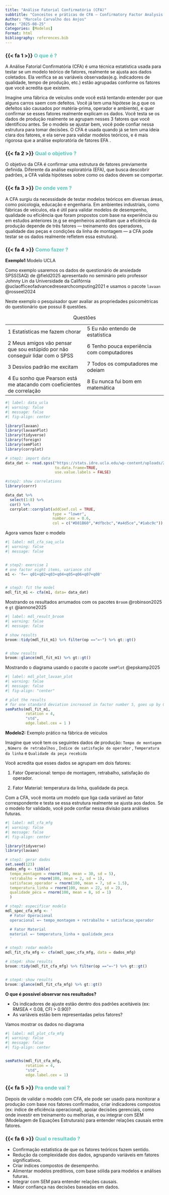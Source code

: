 ```yaml
---
title: "Análise Fatorial Confirmatória (CFA)"
subbtitle: "Conceitos e práticas de CFA – Confirmatory Factor Analysis usando R"
Author: "Marcelo Carvalho dos Anjos"
Date: "2025-08-25"
Categories: [Modelos]
Format: html
bibliography: references.bib
---
```


### {{< fa 1 >}} [**O que é ?**]{style="color: #5AC8BE ;"}

A Análise Fatorial Confirmatória (CFA) é uma técnica estatística usada para testar se um modelo teórico de fatores, realmente se ajusta aos dados coletados. Ela verifica se as variáveis observadas(e.g. indicadores de qualidade, tempo de produção, etc.) estão agrupadas conforme os fatores que você acredita que existem.

Imagine uma fábrica de veículos onde você está tentando entender por que alguns carros saem com defeitos. Você já tem uma hipótese (e.g que os defeitos são causados por matéria-prima, operador e ambiente), e quer confirmar se esses fatores realmente explicam os dados. Você testa se os dados de produção realmente se agrupam nesses 3 fatores que você identificou antes. Se o modelo se ajustar bem, você pode confiar nessa estrutura para tomar decisões. O CFA é usada quando já se tem uma ideia clara dos fatores, e ela serve para validar modelos teóricos, e é mais rigorosa que a análise exploratória de fatores EFA .

### {{< fa 2 >}} [**Qual o objetivo ?**]{style="color: #5AC8BE ;"}

O objetivo da CFA é confirmar uma estrutura de fatores previamente definida. Diferente da análise exploratória (EFA), que busca descobrir padrões, a CFA valida hipóteses sobre como os dados devem se comportar.

### {{< fa 3 >}} [**De onde vem ?**]{style="color: #5AC8BE ;"}

A CFA surgiu da necessidade de testar modelos teóricos em diversas áreas, como psicologia, educação e engenharia. Em ambientes industriais, como fábricas de veículos, ela é útil para validar modelos de desempenho, qualidade ou eficiência que foram propostos com base na experiência ou em estudos anteriores (e.g se engenheiros acreditam que a eficiência da produção depende de três fatores — treinamento dos operadores, qualidade das peças e condições da linha de montagem — a CFA pode testar se os dados realmente refletem essa estrutura).

### {{< fa 4 >}} [**Como fazer ?**]{style="color: #5AC8BE ;"}

**Exemplo1** Modelo UCLA

Como exemplo usaremos os dados de questionário de ansiedade SPSS(SAQ) de @field2025 apresentado no seminário pelo professor Johnny Lin da Universidade da Califórnia @uclaofficeofadvancedresearchcomputing2021 e usamos o pacote `lavaan` @rosseel2024

Neste exemplo o pesquisador quer avaliar as propriedades psicométricas do questionário que possui 8 questões.

|  |  |
|------------------------------------|------------------------------------|
| 1 Estatísticas me fazem chorar | 5 Eu não entendo de estatística |
| 2 Meus amigos vão pensar que sou estúpido por não conseguir lidar com o SPSS | 6 Tenho pouca experiência com computadores |
| 3 Desvios padrão me excitam | 7 Todos os computadores me odeiam |
| 4 Eu sonho que Pearson está me atacando com coeficientes de correlação | 8 Eu nunca fui bom em matemática |

: Questões

```r
#| label: data_ucla
#| warning: false
#| message: false
#| fig-align: center

library(lavaan)
library(lavaanPlot)
library(tidyverse)
library(foreign)
library(semPlot)
library(corrplot)

# step1: import data
data_dat <- read.spss("https://stats.idre.ucla.edu/wp-content/uploads/2018/05/SAQ.sav",
                      to.data.frame=TRUE,
                      use.value.labels = FALSE)

#step2: show correlations
library(corrr)

data_dat %>% 
  select(1:8) %>% 
  cor() %>% 
  corrplot::corrplot(addCoef.col = TRUE,
                     type = "lower",
                     number.cex = 0.6,
                     col = c("#D81B60","#dfbcbc","#a4d5ce","#1abc9c")) 

```

Agora vamos fazer o modelo

```r
#| label: mdl_cfa_saq_ucla
#| warning: false
#| message: false


# step2: exercise 1
# one factor eight items, variance std
m1 <- 'f=~ q01+q02+q03+q04+q05+q06+q07+q08'


# step3: fit the model
mdl_fit_m1 <- cfa(m1, data= data_dat)
```

Mostrando os resultados arrumados com os pacotes `Broom` @robinson2025 e `gt` @iannone2025

```r

#| label: mdl_result_broom
#| warning: false
#| message: false

# show results
broom::tidy(mdl_fit_m1) %>% filter(op =="=~") %>% gt::gt()


# show results
broom::glance(mdl_fit_m1) %>% gt::gt()

```

Mostrando o diagrama usando o pacote o pacote `semPlot` @epskamp2025

```r
#| label: mdl_plot_lavaan_plot
#| warning: false
#| message: false
#| fig-align: "center"

# plot the results
# for one standard deviation increased in factor number 5, goes up by 0.574 in the deviation means
semPaths(mdl_fit_m1, 
         rotation = 4,
         "std",
         edge.label.cex = 1 )

```

**Modelo2:** Exemplo prático na fábrica de veículos

Imagine que você tem os seguintes dados de produção: `Tempo de montagem` , `Número de retrabalhos` , `Índice de satisfação do operador` , `Temperatura da linha` e `Qualidade da peça recebida`

Você acredita que esses dados se agrupam em dois fatores:

1.  Fator Operacional: tempo de montagem, retrabalho, satisfação do operador.

2.  Fator Material: temperatura da linha, qualidade da peça.

Com a CFA, você monta um modelo que liga cada variável ao fator correspondente e testa se essa estrutura realmente se ajusta aos dados. Se o modelo for validado, você pode confiar nessa divisão para análises futuras.

```r
#| label: mdl_cfa_mfg
#| warning: false
#| message: false
#| fig-align: center

library(tidyverse)
library(lavaan)

# step1: gerar dados
set.seed(123)
dados_mfg <- tibble(
  tempo_montagem = rnorm(100, mean = 30, sd = 5),
  retrabalho = rnorm(100, mean = 2, sd = 1),
  satisfacao_operador = rnorm(100, mean = 7, sd = 1.5),
  temperatura_linha = rnorm(100, mean = 22, sd = 2),
  qualidade_peca = rnorm(100, mean = 8, sd = 1)
  )

# step2: especificar modelo
mdl_spec_cfa_mfg <- '
  # Fator Operacional
  operacional =~ tempo_montagem + retrabalho + satisfacao_operador

  # Fator Material
  material =~ temperatura_linha + qualidade_peca
  '

# step3: rodar modelo
mdl_fit_cfa_mfg <- cfa(mdl_spec_cfa_mfg, data = dados_mfg)

# step4: show results
broom::tidy(mdl_fit_cfa_mfg) %>% filter(op =="=~") %>% gt::gt()


# step4: show results
broom::glance(mdl_fit_cfa_mfg) %>% gt::gt()

```

**O que é possível observar nos resultados?**

- Os indicadores de ajuste estão dentro dos padrões aceitáveis (ex: RMSEA < 0.08, CFI > 0.90)?
- As variáveis estão bem representadas pelos fatores?


Vamos mostrar os dados no diagrama

```r
#| label: mdl_plot_cfa_mfg
#| warning: false
#| message: false
#| fig-align: center


semPaths(mdl_fit_cfa_mfg,
         rotation = 4,
         "std",
         edge.label.cex = 1)
```



### {{< fa 5 >}} [**Pra onde vai ?**]{style="color: #5AC8BE ;"}

Depois de validar o modelo com CFA, ele pode ser usado para monitorar a produção com base nos fatores confirmados, criar indicadores compostos (ex: índice de eficiência operacional), apoiar decisões gerenciais, como onde investir em treinamento ou melhorias, e ou integrar com SEM (Modelagem de Equações Estruturais) para entender relações causais entre fatores.

### {{< fa 6 >}} [**Qual o resultado ?**]{style="color: #5AC8BE ;"}

-   Confirmação estatística de que os fatores teóricos fazem sentido.
-   Redução da complexidade dos dados, agrupando variáveis em fatores significativos.
-   Criar índices compostos de desempenho.
-   Alimentar modelos preditivos, com base sólida para modelos e análises futuras.
-   Integrar com SEM para entender relações causais.
-   Maior confiança nas decisões baseadas em dados.